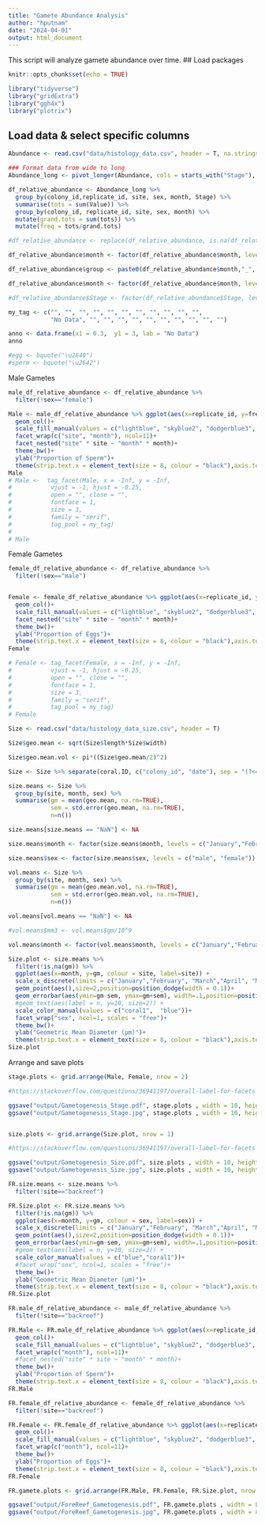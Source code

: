 ```yaml
---
title: "Gamete Abundance Analysis"
author: "hputnam"
date: "2024-04-01"
output: html_document
---
```


This script will analyze gamete abundance over time. 
## Load packages 
```r
knitr::opts_chunk$set(echo = TRUE)

library("tidyverse")
library("gridExtra")
library("ggh4x")
library("plotrix")

```

## Load data & select specific columns 
```r
Abundance <- read.csv("data/histology_data.csv", header = T, na.strings = c("", "NA"))

### Format data from wide to long 
Abundance_long <- pivot_longer(Abundance, cols = starts_with("Stage"), names_to = "Stage", values_to = "Value")

df_relative_abundance <- Abundance_long %>%
  group_by(colony_id,replicate_id, site, sex, month, Stage) %>%
  summarise(tots = sum(Value)) %>%
  group_by(colony_id, replicate_id, site, sex, month) %>%
  mutate(grand.tots = sum(tots)) %>%
  mutate(freq = tots/grand.tots) 

#df_relative_abundance <- replace(df_relative_abundance, is.na(df_relative_abundance), 0)

df_relative_abundance$month <- factor(df_relative_abundance$month, levels = c("January","February", "March","April", "May","June", "July", "August", "September","October",  "November"))

df_relative_abundance$group <- paste0(df_relative_abundance$month,"_", df_relative_abundance$colony_id)

df_relative_abundance$month <- factor(df_relative_abundance$month, levels = c("January","February", "March","April", "May","June", "July", "August", "September","October",  "November"))

#df_relative_abundance$Stage <- factor(df_relative_abundance$Stage, levels = c("StageI","StageII","StageIII","StageIV"))

my_tag <- c("", "", "", "", "", "", "", "", "", "", "",
            "No Data", "", "", "", "", "", "", "", "", "", "")

anno <- data.frame(x1 = 0.3,  y1 = 3, lab = "No Data")
anno

#egg <- bquote("\u2640")
#sperm <- bquote("\u2642")

```

Male Gametes
```r
male_df_relative_abundance <- df_relative_abundance %>%
  filter(!sex=="female")

Male <- male_df_relative_abundance %>% ggplot(aes(x=replicate_id, y=freq, group=Stage, fill=Stage)) +
  geom_col()+
  scale_fill_manual(values = c("lightblue", "skyblue2", "dodgerblue3", "blue"))+
  facet_wrap(c("site", "month"), ncol=11)+
  facet_nested("site" * site ~ "month" * month)+
  theme_bw()+
  ylab("Proportion of Sperm")+
  theme(strip.text.x = element_text(size = 8, colour = "black"),axis.text.x=element_blank(), legend.position = "top", axis.title.x=element_blank())
Male
# Male <-  tag_facet(Male, x = -Inf, y = -Inf, 
#           vjust = -1, hjust = -0.25,
#           open = "", close = "",
#           fontface = 1,
#           size = 3,
#           family = "serif",
#           tag_pool = my_tag)
# 
# Male
```

Female Gametes
```r
female_df_relative_abundance <- df_relative_abundance %>%
  filter(!sex=="male")


Female <- female_df_relative_abundance %>% ggplot(aes(x=replicate_id, y=freq, group=Stage, fill=Stage, label=site)) +
  geom_col()+
  scale_fill_manual(values = c("lightblue", "skyblue2", "dodgerblue3", "blue"))+
  facet_nested("site" * site ~ "month" * month)+
  theme_bw()+
  ylab("Proportion of Eggs")+
  theme(strip.text.x = element_text(size = 8, colour = "black"),axis.text.x = element_text(angle = 90), legend.position = "none", axis.title.x=element_blank())
Female

# Female <- tag_facet(Female, x = -Inf, y = -Inf, 
#           vjust = -1, hjust = -0.25,
#           open = "", close = "",
#           fontface = 1,
#           size = 3,
#           family = "serif",
#           tag_pool = my_tag)
# Female
```


```r
Size <- read.csv("data/histology_data_size.csv", header = T)

Size$geo.mean <- sqrt(Size$length*Size$width)

Size$geo.mean.vol <- pi*((Size$geo.mean/2)^2)

Size <- Size %>% separate(coral.ID, c("colony_id", "date"), sep = "(?<=[0-9])-")

size.means <- Size %>%
  group_by(site, month, sex) %>%
  summarise(gm = mean(geo.mean, na.rm=TRUE), 
            sem = std.error(geo.mean, na.rm=TRUE),
            n=n())

size.means[size.means == "NaN"] <- NA

size.means$month <- factor(size.means$month, levels = c("January","February", "March","April", "May","June", "July", "August", "September","October",  "November"))

size.means$sex <- factor(size.means$sex, levels = c("male", "female"))

vol.means <- Size %>%
  group_by(site, month, sex) %>%
  summarise(gm = mean(geo.mean.vol, na.rm=TRUE), 
            sem = std.error(geo.mean.vol, na.rm=TRUE),
            n=n())

vol.means[vol.means == "NaN"] <- NA

#vol.means$mm3 <- vol.means$gm/10^9

vol.means$month <- factor(vol.means$month, levels = c("January","February", "March","April", "May","June", "July", "August", "September","October",  "November"))

Size.plot <- size.means %>% 
  filter(!is.na(gm)) %>%
  ggplot(aes(x=month, y=gm, colour = site, label=site)) +
  scale_x_discrete(limits = c("January","February", "March","April", "May","June", "July", "August", "September","October",  "November"))+
  geom_point(aes(),size=2,position=position_dodge(width = 0.1))+
  geom_errorbar(aes(ymin=gm-sem, ymax=gm+sem), width=.1,position=position_dodge(width = 0.1)) +
  #geom_text(aes(label = n, y=10, size=2)) +
  scale_color_manual(values = c("coral1",  "blue"))+
  facet_wrap("sex", ncol=1, scales = "free")+
  theme_bw()+
  ylab("Geometric Mean Diameter (µm)")+
  theme(strip.text.x = element_text(size = 8, colour = "black"),axis.text.x = element_text(angle = 90), legend.position = "top", axis.title.x=element_blank())
Size.plot

```

Arrange and save plots
```r

stage.plots <- grid.arrange(Male, Female, nrow = 2)

#https://stackoverflow.com/questions/36941197/overall-label-for-facets

ggsave("output/Gametogenesis_Stage.pdf", stage.plots , width = 10, height = 6)
ggsave("output/Gametogenesis_Stage.jpg", stage.plots , width = 10, height = 6)


size.plots <- grid.arrange(Size.plot, nrow = 1)

#https://stackoverflow.com/questions/36941197/overall-label-for-facets

ggsave("output/Gametogenesis_Size.pdf", size.plots , width = 10, height = 6)
ggsave("output/Gametogenesis_Size.jpg", size.plots , width = 10, height = 6)


```

```r

FR.size.means <- size.means %>%
  filter(!site=="backreef")

FR.Size.plot <- FR.size.means %>% 
  filter(!is.na(gm)) %>%
  ggplot(aes(x=month, y=gm, colour = sex, label=sex)) +
  scale_x_discrete(limits = c("January","February", "March","April", "May","June", "July", "August", "September","October",  "November"))+
  geom_point(aes(),size=2,position=position_dodge(width = 0.1))+
  geom_errorbar(aes(ymin=gm-sem, ymax=gm+sem), width=.1,position=position_dodge(width = 0.1)) +
  #geom_text(aes(label = n, y=10, size=2)) +
  scale_color_manual(values = c("blue","coral1"))+
  #facet_wrap("sex", ncol=1, scales = "free")+
  theme_bw()+
  ylab("Geometric Mean Diameter (µm)")+
  theme(strip.text.x = element_text(size = 8, colour = "black"),axis.text.x = element_text(angle = 90), legend.position = "top", axis.title.x=element_blank())
FR.Size.plot

FR.male_df_relative_abundance <- male_df_relative_abundance %>%
  filter(!site=="backreef")

FR.Male <- FR.male_df_relative_abundance %>% ggplot(aes(x=replicate_id, y=freq, group=Stage, fill=Stage)) +
  geom_col()+
  scale_fill_manual(values = c("lightblue", "skyblue2", "dodgerblue3", "blue"))+
  facet_wrap(c("month"), ncol=11)+
  #facet_nested("site" * site ~ "month" * month)+
  theme_bw()+
  ylab("Proportion of Sperm")+
  theme(strip.text.x = element_text(size = 8, colour = "black"),axis.text.x=element_blank(), legend.position = "top", axis.title.x=element_blank())
FR.Male

FR.female_df_relative_abundance <- female_df_relative_abundance %>%
  filter(!site=="backreef")

FR.Female <- FR.female_df_relative_abundance %>% ggplot(aes(x=replicate_id, y=freq, group=Stage, fill=Stage, label=site)) +
  geom_col()+
  scale_fill_manual(values = c("lightblue", "skyblue2", "dodgerblue3", "blue"))+
  facet_wrap(c("month"), ncol=11)+
  theme_bw()+
  ylab("Proportion of Eggs")+
  theme(strip.text.x = element_text(size = 8, colour = "black"),axis.text.x = element_text(angle = 90), legend.position = "none", axis.title.x=element_blank())
FR.Female

FR.gamete.plots <- grid.arrange(FR.Male, FR.Female, FR.Size.plot, nrow = 3)

ggsave("output/ForeReef_Gametogenesis.pdf", FR.gamete.plots , width = 8, height =8)
ggsave("output/ForeReef_Gametogenesis.jpg", FR.gamete.plots , width = 8, height = 8)
```